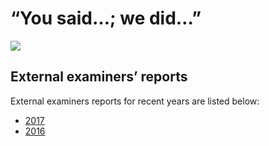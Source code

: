 # "You said...; we did..."

![](../static/YouSaidWeDid2018.png)




## External examiners' reports

<!-- XXX TODO -->


External examiners reports for recent years are listed below:

- [2017](ee/2017.pdf) 
- [2016](ee/2016.pdf) 